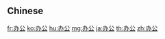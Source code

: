 {{also|辦公}}
==Chinese==
{{zh-see|辦公}}

[[fr:办公]]
[[ko:办公]]
[[hu:办公]]
[[mg:办公]]
[[ja:办公]]
[[th:办公]]
[[zh:办公]]